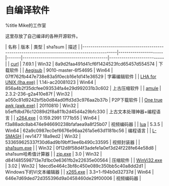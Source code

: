 = 自编译软件 =
%title Mike的工作室

这里存放了自己编译的各种开源软件。

| 名称                                                                                          | 版本                 | 类型  | sha1sum                                  | 描述                      |
|-----------------------------------------------------------------------------------------------|----------------------|-------|------------------------------------------|---------------------------|
| [[https://drive.google.com/open?id=1q_mSCsGCJt9zoSvWcO9Da1xqprFXtkrE|curl]]                   | 7.69.1               | Win32 | 8a9d2faa491d41cf6f1424523fcd65457d554574 | 下载软件                  |
| [[https://drive.google.com/open?id=1XlWzAS52yvcP2J1UwsQnCUyq0veivttJ|Aegisub]]                | 9010-master-6f54695  | Win64 | 07ff762fb447e738e83a5f0ecb16e1d141e36529 | 字幕编辑软件              |
| [[https://drive.google.com/open?id=1Ka2gUt1o5oWvv0l774WBdomT7nU-2PXZ|LHA for UNIX (lha.exe)]] | 1.14i-ac20081023     | Win64 | 856a4b2f35dcfee093534fa4e29d992031b3c602 | 上古压缩软件              |
| [[https://drive.google.com/open?id=1Vl1RhsMXIfDXurdcYRJWoxS4A2naK3YQ|amule]]                  | 2.3.2-236-g2a410e87f | Win32 | a050c81d9242bf5b0d84ad0ffd3d3c976aa2b37b | P2P下载软件               |
| [[https://drive.google.com/open?id=1Y3njMJKwntcCfOOWYemQW-nFPwSDV1uj|One true awk (awk.exe)]] | 20110810             | Win32 | b5effdbd76c12089d2f8a811b2d45d4a29bfc330 | 上古文本处理神器+编程语言 |
| [[https://drive.google.com/open?id=1Wkt0lzsCcLNcjPuDbYiJuLa_k-XsTlnQ|x264.exe]]               | 0.159.2991 1771b55   | Win64 | f3a88adc8ab474e946690238bfafaea9a8f25b07 | 视频编码器                |
| [[https://drive.google.com/open?id=15tRw6xBMWVF-uFwI_aV6SCetxCakvgyY|lua]]                    | 5.3.5                | Win64 | 62a9c0987ec0ef6676e96aa261a5e63d1181bc56 | 编程语言                  |
| [[https://drive.google.com/open?id=14FMNNK-uw3Iwd3_cSRbEGsDtlT64s-Dx|L-SMASH]]                | rev1477 18a9ed2      | Win32 | 533659625337f30d6ad9b19bff3ee6b490c33595 | 视频封装器                |
| [[https://drive.google.com/open?id=12_knc3jG-9OZepfOQgDV07J0oCTAwfxS|sha1sum.exe]]            |                      | Win32 | 0f12d8f58d4f3adefe1a0ef3d24f228fe64e58d8 | sha1sum哈希值计算器       |
| [[https://drive.google.com/open?id=1mVylh0wz999e7pzSJD0YJpmhTHrRcupd|zip.exe]]                | 3.0                  | Win32 | d841485598713e7d1bc0e6361fb2e22635e00564 | 压缩软件                  |
| [[https://drive.google.com/open?id=1cCJFjV3FuCnIx-O8bDH4dNeyuHeMl_br|WinVi32.exe]]            | 3.02                 | Win32 | 1decd5e464c3bf8c450e089c350bb5c40a8dd2d1 | Windows下的Vi文本编辑器   |
| [[https://drive.google.com/open?id=1jyVZMzxwgZqBY8_74pGkqFPa7chCJfH7|x265.exe]]               | 3.3+1-f94b0d32737d   | Win64 | 646e7d69ded72d355396d9a0458460de29f00006 | 视频编码器                |
